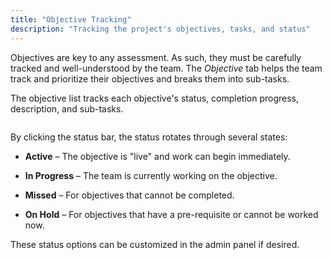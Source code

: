 ```yaml
---
title: "Objective Tracking"
description: "Tracking the project's objectives, tasks, and status"
---
```


Objectives are key to any assessment. As such, they must be carefully tracked and well-understood by the team. The _Objective_ tab helps the team track and prioritize their objectives and breaks them into sub-tasks.

The objective list tracks each objective's status, completion progress, description, and sub-tasks.

<Frame>
  <img src="/images/features/image-11.avif" alt=""/>
</Frame>

By clicking the status bar, the status rotates through several states:

* **Active** – The objective is "live" and work can begin immediately.

* **In Progress** – The team is currently working on the objective.

* **Missed** – For objectives that cannot be completed.

* **On Hold** – For objectives that have a pre-requisite or cannot be worked now.

<Info>
These status options can be customized in the admin panel if desired.
</Info>

